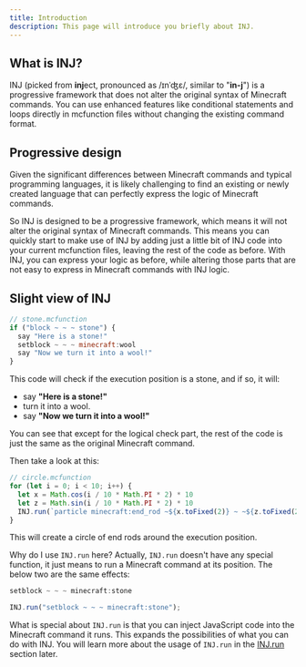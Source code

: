 ```yaml
---
title: Introduction
description: This page will introduce you briefly about INJ.
---
```


## What is INJ?

INJ (picked from **inj**ect, pronounced as /ɪnˈʤɛ/, similar to "**in-j**") is a progressive framework that does not alter the original syntax of Minecraft commands. You can use enhanced features like conditional statements and loops directly in mcfunction files without changing the existing command format.

## Progressive design

Given the significant differences between Minecraft commands and typical programming languages, it is likely challenging to find an existing or newly created language that can perfectly express the logic of Minecraft commands.

So INJ is designed to be a progressive framework, which means it will not alter the original syntax of Minecraft commands. This means you can quickly start to make use of INJ by adding just a little bit of INJ code into your current mcfunction files, leaving the rest of the code as before. With INJ, you can express your logic as before, while altering those parts that are not easy to express in Minecraft commands with INJ logic.

## Slight view of INJ

```js
// stone.mcfunction
if ("block ~ ~ ~ stone") {
  say "Here is a stone!"
  setblock ~ ~ ~ minecraft:wool
  say "Now we turn it into a wool!"
}
```

This code will check if the execution position is a stone, and if so, it will:
- say **"Here is a stone!"**
- turn it into a wool.
- say **"Now we turn it into a wool!"**

You can see that except for the logical check part, the rest of the code is just the same as the original Minecraft command.

Then take a look at this:

```js
// circle.mcfunction
for (let i = 0; i < 10; i++) {
  let x = Math.cos(i / 10 * Math.PI * 2) * 10
  let z = Math.sin(i / 10 * Math.PI * 2) * 10
  INJ.run(`particle minecraft:end_rod ~${x.toFixed(2)} ~ ~${z.toFixed(2)} 0 0 0 0 1`);
}
```

This will create a circle of end rods around the execution position.

Why do I use `INJ.run` here? Actually, `INJ.run` doesn't have any special function, it just means to run a Minecraft command at its position. The below two are the same effects:

```js
setblock ~ ~ ~ minecraft:stone
```

```js
INJ.run("setblock ~ ~ ~ minecraft:stone");
```

What is special about `INJ.run` is that you can inject JavaScript code into the Minecraft command it runs. This expands the possibilities of what you can do with INJ. You will learn more about the usage of `INJ.run` in the [INJ.run](/docs/api/INJ.run) section later.
